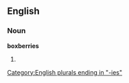 ==English==

===Noun===
'''boxberries'''

# {{plural of|[[boxberry]]}}

[[Category:English plurals ending in "-ies"]]